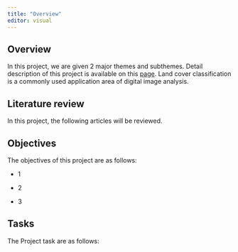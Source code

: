```yaml
---
title: "Overview"
editor: visual
---
```


## Overview

In this project, we are given 2 major themes and subthemes. Detail description of this project is available on this [page](https://jaymieseet-gisproject.netlify.app/). Land cover classification is a commonly used application area of digital image analysis.

## Literature review 

In this project, the following articles will be reviewed.

## Objectives

The objectives of this project are as follows:

-   1

-   2

-   3

## Tasks

The Project task are as follows:
